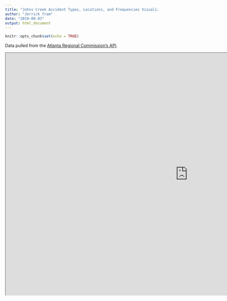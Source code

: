 ```yaml
---
title: "Johns Creek Accident Types, Locations, and Frequencies Visualized"
author: "Jerrick Tram"
date: "2019-09-03"
output: html_document
---
```


```r
knitr::opts_chunk$set(echo = TRUE)
```

Data pulled from the [Atlanta Regional Commission's API](https://opendata.atlantaregional.com/datasets/JohnsCreekGA::traffic-accident-locations).

<iframe src="https://jerricktram.shinyapps.io/johns-creek-traffic-accidents/" width=1200 height=800"></iframe>


